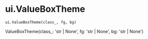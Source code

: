 # ui.ValueBoxTheme { #shiny.ui.ValueBoxTheme }

`ui.ValueBoxTheme(class_, fg, bg)`

ValueBoxTheme(class_: &#x27;str | None&#x27;, fg: &#x27;str | None&#x27;, bg: &#x27;str | None&#x27;)